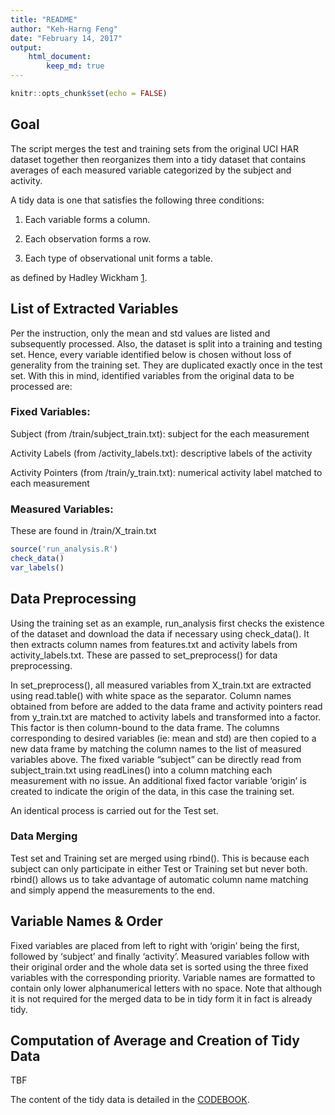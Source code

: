 ```yaml
---
title: "README"
author: "Keh-Harng Feng"
date: "February 14, 2017"
output: 
    html_document:
        keep_md: true
---
```


```r
knitr::opts_chunk$set(echo = FALSE)
```

## Goal

The script merges the test and training sets from the original UCI HAR dataset 
together then reorganizes them into a tidy dataset that contains averages of 
each measured variable categorized by the subject and activity. 

A tidy data is one that satisfies the following three conditions:

1. Each variable forms a column.

2. Each observation forms a row.

3. Each type of observational unit forms a table.

as defined by Hadley Wickham [1].

## List of Extracted Variables
Per the instruction, only the mean and std values are listed and subsequently 
processed. Also, the dataset is split into a training and testing set. Hence, 
every variable identified below is chosen without loss of generality from the 
training set. They are duplicated exactly once in the test set. With this in 
mind, identified variables from the original data to be processed are:

### Fixed Variables:

Subject (from /train/subject_train.txt): subject for the each measurement

Activity Labels (from /activity_labels.txt): descriptive labels of the activity

Activity Pointers (from /train/y_train.txt): numerical activity label matched to 
each measurement

### Measured Variables:

These are found in /train/X_train.txt

```r
source('run_analysis.R')
check_data()
var_labels()
```

## Data Preprocessing

Using the training set as an example, run_analysis first checks the existence of 
the dataset and download the data if necessary using check_data(). It then 
extracts column names from features.txt and activity labels from activity_labels.txt. 
These are passed to set_preprocess() for data preprocessing.

In set_preprocess(), all measured variables from X_train.txt are extracted using 
read.table() with white space as the separator. Column names obtained from before 
are added to the data frame and activity pointers read from y_train.txt are 
matched to activity labels and transformed into a factor. This factor is then 
column-bound to the data frame. The columns corresponding to desired variables 
(ie: mean and std) are then copied to a new data frame by matching the column 
names to the list of measured variables above. The fixed variable "subject" can 
be directly read from subject_train.txt using readLines() into a column matching
each measurement with no issue. An additional fixed factor variable 'origin' is 
created to indicate the origin of the data, in this case the training set.

An identical process is carried out for the Test set.

### Data Merging

Test set and Training set are merged using rbind(). This is because each subject 
can only participate in either Test or Training set but never both. rbind() 
allows us to take advantage of automatic column name matching and simply append 
the measurements to the end.

## Variable Names & Order

Fixed variables are placed from left to right with 'origin' being the 
first, followed by 'subject' and finally 'activity'. Measured variables follow 
with their original order and the whole data set is sorted using the three fixed 
variables with the corresponding priority. Variable names are formatted to contain 
only lower alphanumerical letters with no space. Note that although it is not 
required for the merged data to be in tidy form it in fact is already tidy. 

## Computation of Average and Creation of Tidy Data

TBF

The content of the tidy data is detailed in the [CODEBOOK](./CODEBOOK.md).

[1]: http://vita.had.co.nz/papers/tidy-data.pdf